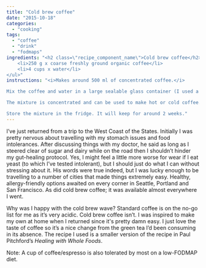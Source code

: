 ```yaml
---
title: "Cold brew coffee"
date: "2015-10-18"
categories: 
  - "cooking"
tags: 
  - "coffee"
  - "drink"
  - "fodmaps"
ingredients: "<h2 class=\"recipe_component_name\">Cold brew coffee</h2><ul>
 	<li>250 g x coarse freshly ground organic coffee</li>
 	<li>4 cups x water</li>
</ul>"
instructions: "<i>Makes around 500 ml of concentrated coffee.</i>

Mix the coffee and water in a large sealable glass container (I used a 1.5-litre mason jar) and store in a cool, dark place for around 16 hours. Filter the coffee into a smaller resealable jar using standard coffee filters or cheesecloth.

The mixture is concentrated and can be used to make hot or cold coffee. Mix 2-3 tablespoons with either hot/boiling or cold water (with ice, if desired). Try it with your favourite non-dairy milk, frothed if you have the means, to make a cold-brew latte. You can also add some to a smoothie for an extra boost, or to other recipes (like chilli or baked goods) that would normally need coffee.

Store the mixture in the fridge. It will keep for around 2 weeks."
---
```


I’ve just returned from a trip to the West Coast of the States. Initially I was pretty nervous about travelling with my stomach issues and food intolerances. After discussing things with my doctor, he said as long as I steered clear of sugar and dairy while on the road then I shouldn’t hinder my gut-healing protocol. Yes, I might feel a little more worse for wear if I eat yeast (to which I’ve tested intolerant), but I should just do what I can without stressing about it. His words were true indeed, but I was lucky enough to be travelling to a number of cities that made things extremely easy. Healthy, allergy-friendly options awaited on every corner in Seattle, Portland and San Francisco. As did cold brew coffee; it was available almost everywhere I went.

Why was I happy with the cold brew wave? Standard coffee is on the no-go list for me as it’s very acidic. Cold brew coffee isn’t. I was inspired to make my own at home when I returned since it's pretty damn easy. I just love the taste of coffee so it’s a nice change from the green tea I’d been consuming in its absence. The recipe I used is a smaller version of the recipe in Paul Pitchford’s _Healing with Whole Foods_.

Note: A cup of coffee/espresso is also tolerated by most on a low-FODMAP diet.
